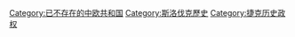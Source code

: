 {{Catnav|頁面分類|地理|国家|已不存在的國家}}
{{Catnav|頁面分類|各種主題的頁面分類|按國家分類|各國歷史|斯洛伐克歷史}}
{{Catnav|頁面分類|各種主題的頁面分類|按國家分類|各國歷史|捷克歷史}}
{{Catnav|頁面分類|历史|各國歷史|斯洛伐克歷史}}
{{Catnav|頁面分類|历史|各國歷史|捷克歷史}}
{{Catnav|頁面分類|历史|各區域的歷史|欧洲历史|斯洛伐克歷史}}
{{Catnav|頁面分類|历史|各區域的歷史|欧洲历史|捷克歷史}}
{{Catnav|頁面分類|人类社会|政治|国家|已不存在的國家}}
{{Commons category|Czechoslovakia}}

[[Category:已不存在的中欧共和国|Category:已不存在的中欧共和国]]
[[Category:斯洛伐克歷史|Category:斯洛伐克歷史]]
[[Category:捷克历史政权|Category:捷克历史政权]]